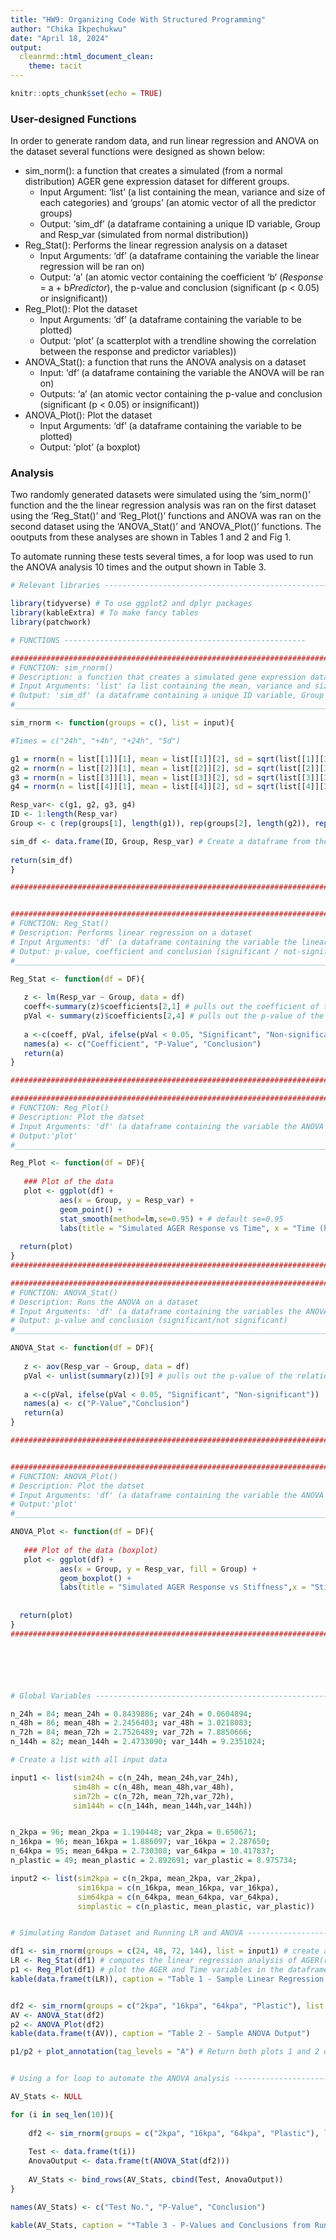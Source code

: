 ```yaml
---
title: "HW9: Organizing Code With Structured Programming"
author: "Chika Ikpechukwu"
date: "April 18, 2024"
output: 
  cleanrmd::html_document_clean:
    theme: tacit
---
```


```r
knitr::opts_chunk$set(echo = TRUE)
```


### User-designed Functions

In order to generate random data, and run linear regression and ANOVA on the dataset several functions were designed as shown below:

-   sim_norm(): a function that creates a simulated (from a normal distribution) AGER gene expression dataset for different groups.
    -   Input Argument: 'list' (a list containing the mean, variance and size of each categories) and 'groups' (an atomic vector of all the predictor groups)
    -   Output: 'sim_df' (a dataframe containing a unique ID variable, Group and Resp_var (simulated from normal distribution))
-   Reg_Stat(): Performs the linear regression analysis on a dataset
    -   Input Arguments: 'df' (a dataframe containing the variable the linear regression will be ran on)
    -   Output: 'a' (an atomic vector containing the coefficient 'b' (*Response* = a + b*Predictor*), the p-value and conclusion (significant (p < 0.05) or insignificant))
-   Reg_Plot(): Plot the dataset
    -   Input Arguments: 'df' (a dataframe containing the variable to be plotted)
    -   Output: 'plot' (a scatterplot with a trendline showing the correlation between the response and predictor variables))
-   ANOVA_Stat(): a function that runs the ANOVA analysis on a dataset
    -   Input: 'df' (a dataframe containing the variable the ANOVA will be ran on)
    -   Outputs: 'a' (an atomic vector containing the p-value and conclusion (significant (p < 0.05) or insignificant))
-   ANOVA_Plot(): Plot the dataset
    -   Input Arguments: 'df' (a dataframe containing the variable to be plotted)
    -   Output: 'plot' (a boxplot)


### Analysis

Two randomly generated datasets were simulated using the 'sim_norm()' function and the the linear regression analysis was ran on the first dataset using the 'Reg_Stat()' and 'Reg_Plot()' functions and ANOVA was ran on the second dataset using the 'ANOVA_Stat()' and 'ANOVA_Plot()' functions. The ooutputs from these analyses are shown in Tables 1 and 2 and Fig 1. 

To automate running these tests several times, a for loop was used to run the ANOVA analysis 10 times and the output shown in Table 3. 

```r

# Relevant libraries ------------------------------------------------------

library(tidyverse) # To use ggplot2 and dplyr packages
library(kableExtra) # To make fancy tables
library(patchwork)

# FUNCTIONS ------------------------------------------------------

##############################################################################################
# FUNCTION: sim_rnorm()
# Description: a function that creates a simulated gene expression dataset for different groups.
# Input Arguments: 'list' (a list containing the mean, variance and size of each categories) and 'groups' (an atomic vector of all the predictor groups)
# Output: 'sim_df' (a dataframe containing a unique ID variable, Group and Resp_var (simulated from normal distribution))
#___________________________________________________________________________________________

sim_rnorm <- function(groups = c(), list = input){

#Times = c("24h", "+4h", "+24h", "5d")

g1 = rnorm(n = list[[1]][1], mean = list[[1]][2], sd = sqrt(list[[1]][3]))
g2 = rnorm(n = list[[2]][1], mean = list[[2]][2], sd = sqrt(list[[2]][3]))
g3 = rnorm(n = list[[3]][1], mean = list[[3]][2], sd = sqrt(list[[3]][3]))
g4 = rnorm(n = list[[4]][1], mean = list[[4]][2], sd = sqrt(list[[4]][3]))

Resp_var<- c(g1, g2, g3, g4)
ID <- 1:length(Resp_var)
Group <- c (rep(groups[1], length(g1)), rep(groups[2], length(g2)), rep(groups[3], length(g3)), rep(groups[4], length(g4))) # Assigning Time categories to the rnorm() generated data

sim_df <- data.frame(ID, Group, Resp_var) # Create a dataframe from the simulated Group and Resp_var data. 
  
return(sim_df)
}

##############################################################################################


##############################################################################################
# FUNCTION: Reg_Stat()
# Description: Performs linear regression on a dataset
# Input Arguments: 'df' (a dataframe containing the variable the linear regression will be ran on)
# Output: p-value, coefficient and conclusion (significant / not-significant)
#___________________________________________________________________________________________

Reg_Stat <- function(df = DF){
  
   z <- lm(Resp_var ~ Group, data = df)
   coeff<-summary(z)$coefficients[2,1] # pulls out the coefficient of the relationship btw the response and predictor variables
   pVal <- summary(z)$coefficients[2,4] # pulls out the p-value of the relationship btw the response and predictor variables
  
   a <-c(coeff, pVal, ifelse(pVal < 0.05, "Significant", "Non-significant"))
   names(a) <- c("Coefficient", "P-Value", "Conclusion")
   return(a)
}

##############################################################################################

##############################################################################################
# FUNCTION: Reg_Plot()
# Description: Plot the datset
# Input Arguments: 'df' (a dataframe containing the variable the ANOVA will be ran on)
# Output:'plot'
#___________________________________________________________________________________________

Reg_Plot <- function(df = DF){
  
   ### Plot of the data
   plot <- ggplot(df) +
           aes(x = Group, y = Resp_var) +
           geom_point() +
           stat_smooth(method=lm,se=0.95) + # default se=0.95 
           labs(title = "Simulated AGER Response vs Time", x = "Time (hrs)", y = "Simulated AGER Expression")
   
  return(plot)
}
################################################################################################

##############################################################################################
# FUNCTION: ANOVA_Stat()
# Description: Runs the ANOVA on a dataset
# Input Arguments: 'df' (a dataframe containing the variables the ANOVA will be ran on)
# Output: p-value and conclusion (significant/not significant)
#___________________________________________________________________________________________

ANOVA_Stat <- function(df = DF){
  
   z <- aov(Resp_var ~ Group, data = df)
   pVal <- unlist(summary(z))[9] # pulls out the p-value of the relationship btw the response and predictor variables
  
   a <-c(pVal, ifelse(pVal < 0.05, "Significant", "Non-significant"))
   names(a) <- c("P-Value","Conclusion")
   return(a)
}

##############################################################################################


##############################################################################################
# FUNCTION: ANOVA_Plot()
# Description: Plot the datset
# Input Arguments: 'df' (a dataframe containing the variable the ANOVA will be ran on)
# Output:'plot'
#___________________________________________________________________________________________

ANOVA_Plot <- function(df = DF){
  
   ### Plot of the data (boxplot)
   plot <- ggplot(df) +
           aes(x = Group, y = Resp_var, fill = Group) +
           geom_boxplot() +
           labs(title = "Simulated AGER Response vs Stiffness",x = "Stiffness (kPA)", y = "Simulated AGER Expression")
           
   
  return(plot)
}
################################################################################################






# Global Variables ------------------------------------------------------

n_24h = 84; mean_24h = 0.8439886; var_24h = 0.0604894;
n_48h = 86; mean_48h = 2.2456403; var_48h = 3.0218083;
n_72h = 84; mean_72h = 2.7526489; var_72h = 7.8850666;
n_144h = 82; mean_144h = 2.4733090; var_144h = 9.2351024;

# Create a list with all input data

input1 <- list(sim24h = c(n_24h, mean_24h,var_24h), 
              sim48h = c(n_48h, mean_48h,var_48h),
              sim72h = c(n_72h, mean_72h,var_72h),
              sim144h = c(n_144h, mean_144h,var_144h))


n_2kpa = 96; mean_2kpa = 1.190448; var_2kpa = 0.650671;
n_16kpa = 96; mean_16kpa = 1.886097; var_16kpa = 2.287650;
n_64kpa = 95; mean_64kpa = 2.730308; var_64kpa = 10.417837;
n_plastic = 49; mean_plastic = 2.892691; var_plastic = 8.975734;

input2 <- list(sim2kpa = c(n_2kpa, mean_2kpa, var_2kpa),
               sim16kpa = c(n_16kpa, mean_16kpa, var_16kpa), 
               sim64kpa = c(n_64kpa, mean_64kpa, var_64kpa),
               simplastic = c(n_plastic, mean_plastic, var_plastic))


# Simulating Random Dataset and Running LR and ANOVA ------------------------------------------------------

df1 <- sim_rnorm(groups = c(24, 48, 72, 144), list = input1) # create a randomly generated Time and AGER dataset
LR <- Reg_Stat(df1) # computes the linear regression analysis of AGER(response) and Time (predictor)
p1 <- Reg_Plot(df1) # plot the AGER and Time variables in the dataframe
kable(data.frame(t(LR)), caption = "Table 1 - Sample Linear Regression Analysis Output")


df2 <- sim_rnorm(groups = c("2kpa", "16kpa", "64kpa", "Plastic"), list = input2)
AV <- ANOVA_Stat(df2)
p2 <- ANOVA_Plot(df2)
kable(data.frame(t(AV)), caption = "Table 2 - Sample ANOVA Output")

p1/p2 + plot_annotation(tag_levels = "A") # Return both plots 1 and 2 on the same figure


# Using a for loop to automate the ANOVA analysis --------------------------------------------------------------------

AV_Stats <- NULL

for (i in seq_len(10)){
   
    df2 <- sim_rnorm(groups = c("2kpa", "16kpa", "64kpa", "Plastic"), list = input2)
    
    Test <- data.frame(t(i))
    AnovaOutput <- data.frame(t(ANOVA_Stat(df2)))
    
    AV_Stats <- bind_rows(AV_Stats, cbind(Test, AnovaOutput))
}

names(AV_Stats) <- c("Test No.", "P-Value", "Conclusion")

kable(AV_Stats, caption = "*Table 3 - P-Values and Conclusions from Running ANOVA Ten Times on Randomly Generated Data*", align = "c")


```









